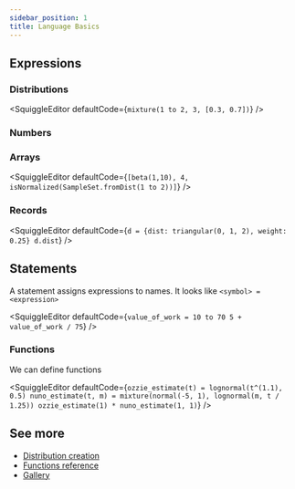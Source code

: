 ```yaml
---
sidebar_position: 1
title: Language Basics
---
```



## Expressions

### Distributions

<SquiggleEditor defaultCode={`mixture(1 to 2, 3, [0.3, 0.7])`} />

### Numbers

<SquiggleEditor defaultCode="4.32" />

### Arrays

<SquiggleEditor
  defaultCode={`[beta(1,10), 4, isNormalized(SampleSet.fromDist(1 to 2))]`}
/>

### Records

<SquiggleEditor
  defaultCode={`d = {dist: triangular(0, 1, 2), weight: 0.25}
d.dist`}
/>

## Statements

A statement assigns expressions to names. It looks like `<symbol> = <expression>`

<SquiggleEditor
  defaultCode={`value_of_work = 10 to 70
5 + value_of_work / 75`}
/>

### Functions

We can define functions

<SquiggleEditor
  defaultCode={`ozzie_estimate(t) = lognormal(t^(1.1), 0.5)
nuno_estimate(t, m) = mixture(normal(-5, 1), lognormal(m, t / 1.25))
ozzie_estimate(1) * nuno_estimate(1, 1)`}
/>

## See more

- [Distribution creation](./DistributionCreation)
- [Functions reference](./Functions)
- [Gallery](../Discussions/Gallery)
